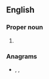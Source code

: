 ==English==

===Proper noun===
{{en-proper noun}}

# {{initialism of|{{w|National Space Agency of Ukraine}}|lang=en}}

===Anagrams===
* {{l|en|Anus}}, {{l|en|anus}}, {{l|en|USAN}}